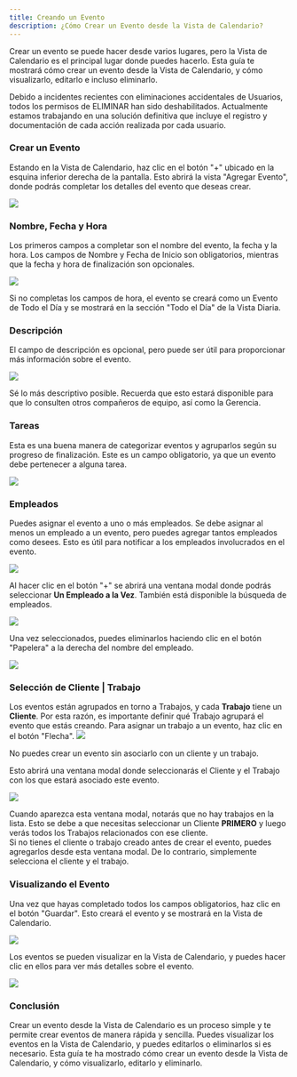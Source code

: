 ```yaml
---
title: Creando un Evento
description: ¿Cómo Crear un Evento desde la Vista de Calendario?
---
```



Crear un evento se puede hacer desde varios lugares, pero la Vista de Calendario es el principal lugar donde puedes hacerlo. Esta guía te mostrará cómo crear un evento desde la Vista de Calendario, y cómo visualizarlo, editarlo e incluso eliminarlo.

<Aside type="caution">Debido a incidentes recientes con eliminaciones accidentales de Usuarios, todos los permisos de ELIMINAR han sido deshabilitados. Actualmente estamos trabajando en una solución definitiva que incluye el registro y documentación de cada acción realizada por cada usuario.</Aside>

### Crear un Evento

Estando en la Vista de Calendario, haz clic en el botón "+" ubicado en la esquina inferior derecha de la pantalla. Esto abrirá la vista "Agregar Evento", donde podrás completar los detalles del evento que deseas crear.

![](/calendar/create-event-0.webp)

### Nombre, Fecha y Hora

Los primeros campos a completar son el nombre del evento, la fecha y la hora. Los campos de Nombre y Fecha de Inicio son obligatorios, mientras que la fecha y hora de finalización son opcionales.

![](/calendar/create-event-1.webp)

<Aside type="note">Si no completas los campos de hora, el evento se creará como un Evento de Todo el Día y se mostrará en la sección "Todo el Día" de la Vista Diaria.</Aside>

### Descripción

El campo de descripción es opcional, pero puede ser útil para proporcionar más información sobre el evento.

![](/calendar/create-event-2.webp)

<Aside type="tip">Sé lo más descriptivo posible. Recuerda que esto estará disponible para que lo consulten otros compañeros de equipo, así como la Gerencia.</Aside>

### Tareas

Esta es una buena manera de categorizar eventos y agruparlos según su progreso de finalización. Este es un campo obligatorio, ya que un evento debe pertenecer a alguna tarea.

![](/calendar/create-event-3.webp)

### Empleados

Puedes asignar el evento a uno o más empleados. Se debe asignar al menos un empleado a un evento, pero puedes agregar tantos empleados como desees. Esto es útil para notificar a los empleados involucrados en el evento.

![](/calendar/create-event-4.webp)

Al hacer clic en el botón "+" se abrirá una ventana modal donde podrás seleccionar <b>Un Empleado a la Vez</b>. También está disponible la búsqueda de empleados.

![](/calendar/create-event-5.webp)

Una vez seleccionados, puedes eliminarlos haciendo clic en el botón "Papelera" a la derecha del nombre del empleado.

![](/calendar/create-event-8.webp)

### Selección de Cliente | Trabajo

Los eventos están agrupados en torno a Trabajos, y cada <b>Trabajo</b> tiene un <b>Cliente</b>. Por esta razón, es importante definir qué Trabajo agrupará el evento que estás creando. Para asignar un trabajo a un evento, haz clic en el botón "Flecha".
![](/calendar/create-event-6.webp)

<Aside type="caution">No puedes crear un evento sin asociarlo con un cliente y un trabajo.</Aside>

Esto abrirá una ventana modal donde seleccionarás el Cliente y el Trabajo con los que estará asociado este evento.

![](/calendar/create-event-9.webp)

<Aside type="note">Cuando aparezca esta ventana modal, notarás que no hay trabajos en la lista. Esto se debe a que necesitas seleccionar un Cliente <b>PRIMERO</b> y luego verás todos los Trabajos relacionados con ese cliente.</Aside>

<Aside type="tip">Si no tienes el cliente o trabajo creado antes de crear el evento, puedes agregarlos desde esta ventana modal. De lo contrario, simplemente selecciona el cliente y el trabajo.</Aside>

### Visualizando el Evento

Una vez que hayas completado todos los campos obligatorios, haz clic en el botón "Guardar". Esto creará el evento y se mostrará en la Vista de Calendario.

![](/calendar/create-event-7.webp)

Los eventos se pueden visualizar en la Vista de Calendario, y puedes hacer clic en ellos para ver más detalles sobre el evento.

![](/calendar/create-event-10.webp)

### Conclusión

Crear un evento desde la Vista de Calendario es un proceso simple y te permite crear eventos de manera rápida y sencilla. Puedes visualizar los eventos en la Vista de Calendario, y puedes editarlos o eliminarlos si es necesario. Esta guía te ha mostrado cómo crear un evento desde la Vista de Calendario, y cómo visualizarlo, editarlo y eliminarlo.

